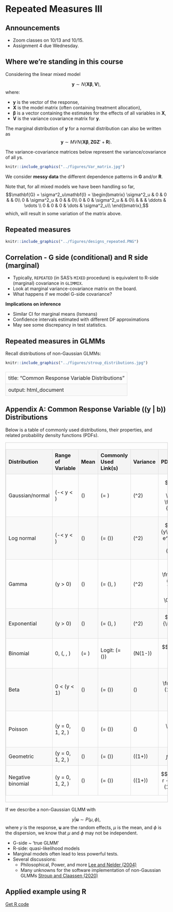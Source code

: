 # Repeated Measures III 

## Announcements 

- Zoom classes on 10/13 and 10/15. 
- Assignment 4 due Wednesday. 

## Where we're standing in this course  

Considering the linear mixed model 

$$\mathbf{y} \sim N(\mathbf{X}\boldsymbol{\beta}, \mathbf{V}),$$
where:

- $\mathbf{y}$ is the vector of the response, 
- $\mathbf{X}$ is the model matrix (often containing treatment allocation), 
- $\boldsymbol{\beta}$ is a vector containing the estimates for the effects of all variables in $\mathbf{X}$, 
- $\mathbf{V}$ is the variance covariance matrix for $\mathbf{y}$. 

The marginal distribution of $\mathbf{y}$ for a normal distribution can also be written as 
$$\mathbf{y} \sim MVN(\mathbf{X}\boldsymbol{\beta}, \mathbf{ZGZ}'+\mathbf{R}).$$

The variance-covariance matrices below represent the variance/covariance of all $y$s.   

```r
knitr::include_graphics("../figures/Var_matrix.jpg")
```

We consider **messy data** the different dependence patterns in $\mathbf{G}$ and/or $\mathbf{R}$. 

Note that, for all mixed models we have been handling so far, 
$$\mathbf{G} = \sigma^2_u\mathbf{I} = 
\begin{bmatrix} 
\sigma^2_u & 0 & 0 & & 0\\
0 & \sigma^2_u & 0 &  & 0\\
0 & 0 & \sigma^2_u &  & 0\\
 &  &  & \ddots & \vdots \\
0 & 0 & 0 & \dots & \sigma^2_u\\
\end{bmatrix},$$
which, will result in some variation of the matrix above. 



## Repeated measures 


```r
knitr::include_graphics("../figures/designs_repeated.PNG")
```

## Correlation - G side (conditional) and R side (marginal)
 
- Typically, `REPEATED` (in SAS's `MIXED` procedure) is equivalent to R-side (marginal) covariance in `GLIMMIX`. 
- Look at marginal variance-covariance matrix on the board. 
- What happens if we model G-side covariance? 

**Implications on inference** 

- Similar CI for marginal means (lsmeans)  
- Confidence intervals estimated with different DF approximations 
- May see some discrepancy in test statistics. 


## Repeated measures in GLMMs 

Recall distributions of non-Gaussian GLMMs:


```r
knitr::include_graphics("../figures/stroup_distributions.jpg")
```

---
title: "Common Response Variable Distributions"
output: html_document
---

## Appendix A: Common Response Variable (\(y | b\)) Distributions

Below is a table of commonly used distributions, their properties, and related probability density functions (PDFs).

<head>
    <meta charset="UTF-8">
    <meta name="viewport" content="width=device-width, initial-scale=1.0">
    <title>GLMMs</title>
    <style>
        .table-wrapper {
            width: 100%; 
            overflow-x: auto; 
            border: 1px solid #ccc; 
        }
        table {
            width: 100%;
            border-collapse: collapse;
            margin: 20px 0;
        }
        th, td {
            border: 1px solid #ddd;
            padding: 8px;
            text-align: left;
        }
        th {
            background-color: #f4f4f4;
            font-weight: bold;
        }
        tr:nth-child(even) {
            background-color: #f9f9f9;
        }
    </style>
</head>

<body>

<div class = "table-wrapper">
<table>
  <thead>
    <tr>
      <th><b>Distribution</b></th>
      <th><b>Range of Variable</b></th>
      <th><b>Mean</b></th>
      <th><b>Commonly Used Link(s)</b></th>
      <th><b>Variance</b></th>
      <th><b>PDF</b></th>
    </tr>
  </thead>
  <tbody>
    <tr>
      <td>Gaussian/normal</td>
      <td>\(-\infty < y < \infty\)</td>
      <td>\(\mu\)</td>
      <td>\(\eta = \mu\)</td>
      <td>\(\sigma^2\)</td>
      <td>$$f(y) = \frac{1}{\sqrt{2\pi \sigma^2}} e^{-\frac{(y-\mu)^2}{2\sigma^2}}$$</td>
    </tr>
    <tr>
      <td>Log normal</td>
      <td>\(-\infty < y < \infty\)</td>
      <td>\(\mu\)</td>
      <td>\(\eta = \log(\mu)\)</td>
      <td>\(\sigma^2\)</td>
      <td>$$f(y) = \frac{1}{y\sigma\sqrt{2\pi}} e^{-\frac{(\log y - \mu)^2}{2\sigma^2}}$$</td>
    </tr>
    <tr>
      <td>Gamma</td>
      <td>\(y > 0\)</td>
      <td>\(\mu\)</td>
      <td>\(\eta = \log(\mu), \frac{1}{\mu}\)</td>
      <td>\(\phi \mu^2\)</td>
      <td>$$f(y) = \frac{y^{\frac{\mu}{\phi} - 1} e^{-\frac{y}{\phi}}}{\phi^{\mu} \Gamma(\mu)}$$</td>
    </tr>
    <tr>
      <td>Exponential</td>
      <td>\(y > 0\)</td>
      <td>\(\mu\)</td>
      <td>\(\eta = \log(\mu), \frac{1}{\mu}\)</td>
      <td>\(\mu^2\)</td>
      <td>$$f(y) = \frac{1}{\mu} e^{-\frac{y}{\mu}}$$</td>
    </tr>
    <tr>
      <td>Binomial</td>
      <td>0, \(\frac{1}{N}, \dots, \frac{N}{N}\)</td>
      <td>\(\pi = \frac{\mu}{N}\)</td>
      <td>Logit: \(\eta = \log\left(\frac{\pi}{1-\pi}\right)\)</td>
      <td>\(N\pi(1-\pi)\)</td>
      <td>$$f(y) = \binom{N}{y} \pi^y (1-\pi)^{N-y}$$</td>
    </tr>
    <tr>
      <td>Beta</td>
      <td>0 < \(y < 1\)</td>
      <td>\(\mu\)</td>
      <td>\(\eta = \log\left(\frac{\mu}{1-\mu}\right)\)</td>
      <td>\(\frac{\mu(1-\mu)}{1+\phi}\)</td>
      <td>$$f(y) = \frac{y^{\alpha-1}(1-y)^{\beta-1}}{B(\alpha, \beta)}$$</td>
    </tr>
    <tr>
      <td>Poisson</td>
      <td>\(y = 0, 1, 2, \dots\)</td>
      <td>\(\lambda\)</td>
      <td>\(\eta = \log(\lambda)\)</td>
      <td>\(\lambda\)</td>
      <td>$$f(y) = \frac{\lambda^y e^{-\lambda}}{y!}$$</td>
    </tr>
    <tr>
      <td>Geometric</td>
      <td>\(y = 0, 1, 2, \dots\)</td>
      <td>\(\lambda\)</td>
      <td>\(\eta = \log(\lambda)\)</td>
      <td>\(\lambda(1+\lambda)\)</td>
      <td>$$f(y) = (1-\lambda)^y \lambda$$</td>
    </tr>
    <tr>
      <td>Negative binomial</td>
      <td>\(y = 0, 1, 2, \dots\)</td>
      <td>\(\lambda\)</td>
      <td>\(\eta = \log(\lambda)\)</td>
      <td>\(\lambda(1+\phi\lambda)\)</td>
      <td>$$f(y) = \binom{y + r - 1}{y} \lambda^r (1-\lambda)^y$$</td>
    </tr>
  </tbody>
</table>
</div>

If we describe a non-Gaussian GLMM with 

$${y}|\boldsymbol{u} \sim P({\mu}, \phi),$$
where $y$ is the response, $\boldsymbol{u}$ are the random effects, $\mu$ is the mean, and $\phi$ is the dispersion, 
we know that $\mu$ and $\phi$ may not be independent. 

- G-side ~ 'true GLMM' 
- R-side: quasi-likelihood models 
- Marginal models often lead to less powerful tests.
- Several discussions:
  - Philosophical, Power, and more [Lee and Nelder (2004)](https://projecteuclid.org/journals/statistical-science/volume-19/issue-2/Conditional-and-Marginal-Models-Another-View/10.1214/088342304000000305.full) 
  - Many unknowns for the software implementation of non-Gaussian GLMMs [Stroup and Claassen (2020)](jstor.org/stable/48736894) 

## Applied example using R  

[Get R code](../scripts/10062025_inclass_rm.Rmd)



